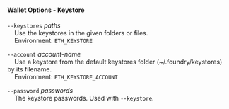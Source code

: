 #### Wallet Options - Keystore

`--keystores` *paths*  
&nbsp;&nbsp;&nbsp;&nbsp;Use the keystores in the given folders or files.  
&nbsp;&nbsp;&nbsp;&nbsp;Environment: `ETH_KEYSTORE`

`--account` _account-name_  
&nbsp;&nbsp;&nbsp;&nbsp;Use a keystore from the default keystores folder (~/.foundry/keystores) by its filename.  
&nbsp;&nbsp;&nbsp;&nbsp;Environment: `ETH_KEYSTORE_ACCOUNT`

`--password` *passwords*  
&nbsp;&nbsp;&nbsp;&nbsp;The keystore passwords. Used with `--keystore`.